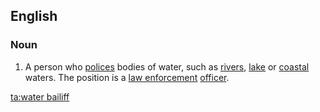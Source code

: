 ==English==
{{wikipedia}}
===Noun===
{{en-noun|head=[[water]] [[bailiff]]}}

#A person who [[polices]] bodies of water, such as [[rivers]], [[lake]] or [[coastal]] waters. The position is a [[law enforcement]] [[officer]].

[[ta:water bailiff]]